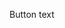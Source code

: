 
<HeaderGradient 
  tag="h1" 
  gradientStrings=".dev,website"
  title="Welcome to Xeto.dev"
  description="Xeto.dev is the website, and is the way to go, it should be the next gen in buildings."
  align="center" 
/>

<div className="flex flex-wrap">
  <div className="flex-auto md:w-1/2 px-4">
    <HeaderGradient 
      tag="h1" 
      gradientStrings="Welcome,website"
      title="Xeto.dev"
      description="Xeto.dev is the website, and is the way to go, it should be the next gen in buildings."
      align="center" 
    />
  </div>
  <div className="w-full md:w-1/2 px-4">
    <HeaderGradient 
      tag="h1" 
      gradientStrings=".dev,website"
      title="Xeto.dev"
      description="Xeto.dev is the website, and is the way to go, it should be the next gen in buildings."
      align="center" 
    />
  </div>
  <div className="w-full px-4">
    <HeaderGradient 
      tag="h1" 
      gradientStrings=".dev,website"
      title="Xeto.dev"
      description="Xeto.dev is the website, and is the way to go, it should be the next gen in buildings."
      align="center" 
    />
  </div>
</div>

<DocButton size="small" isSelected="true">Button text</DocButton>
